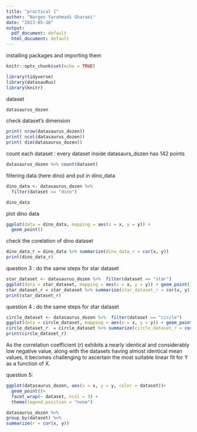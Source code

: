 ```yaml
---
title: "practical 1"
author: "Narges Yarahmadi Gharaei"
date: "2023-05-16"
output:
  pdf_document: default
  html_document: default
---
```


installing packages and importing them



```r
knitr::opts_chunk$set(echo = TRUE)
```


```r
library(tidyverse) 
library(datasauRus)
library(knitr)

```

dataset

```r
datasaurus_dozen

```

check dataset's dimension

```r
print( nrow(datasaurus_dozen))
print( ncol(datasaurus_dozen))
print( dim(datasaurus_dozen))

```

count each dataset : every dataset inside datasaurs_dozen has 142 points

```r
datasaurus_dozen %>% count(dataset)
```

filtering data (here dino) and put in dino_data

```r
dino_data <- datasaurus_dozen %>%
  filter(dataset == "dino")
```

```r
dino_data 
```

plot dino data

```r
ggplot(data = dino_data, mapping = aes(x = x, y = y)) +
  geom_point()
```

check the corelation of dino dataset

```r
dino_data_r = dino_data %>% summarize(dino_data_r = cor(x, y))
print(dino_data_r)
```

question 3 : do the same steps for star dataset

```r
star_dataset <- datasaurus_dozen %>%  filter(dataset == "star")
ggplot(data = star_dataset, mapping = aes(x = x, y = y)) + geom_point()
star_dataset_r = star_dataset %>% summarize(star_dataset_r = cor(x, y))
print(star_dataset_r)

```

question 4 : do the same steps for star dataset

```r
circle_dataset <- datasaurus_dozen %>%  filter(dataset == "circle")
ggplot(data = circle_dataset, mapping = aes(x = x, y = y)) + geom_point()
circle_dataset_r  = circle_dataset %>% summarize(circle_dataset_r = cor(x, y))
print(circle_dataset_r)

```




As the correlation coefficient (r) exhibits a nearly identical and considerably low negative value, along with the datasets having almost identical mean values, it becomes challenging to ascertain the most suitable linear fit for Y as a function of X.


question 5:

```r
ggplot(datasaurus_dozen, aes(x = x, y = y, color = dataset))+
  geom_point()+
  facet_wrap(~ dataset, ncol = 3) +
  theme(legend.position = "none")
```




```r
datasaurus_dozen %>%
group_by(dataset) %>%
summarize(r = cor(x, y))
```

